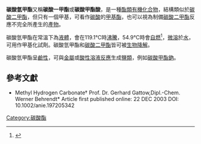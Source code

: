{{Chembox
| Name = 碳酸氫甲酯
| ImageFile = Methyl hydrogen carbonate Structural Formulae.svg
| ImageSize = 200px
| ImageName = 碳酸氫甲酯
| ImageFile1 = Methyl-hydrogen-carbonate-3D-balls.png
<!-- | ImageSize1 = 150px  -->
<!-- | ImageName1 = 碳酸氫甲酯的球棍模型  -->
| IUPACName = methyl hydrogen carbonate
| OtherNames = 
|Section1 = {{Chembox Identifiers
| CASNo = 7456-87-3
| CASNo_Ref = {{cascite|changed|??}}
|  ChemSpiderID_Ref  = {{chemspidercite|correct|chemspider}}|  ChemSpiderID  =  70939
|  SMILES  =  COC(=O)O
| InChI = 1S/C2H4O3/c1-5-2(3)4/h1H3,(H,3,4)
|  InChIKey_Ref  = {{stdinchicite|correct|chemspider}}|  InChIKey  =   CXHHBNMLPJOKQD-UHFFFAOYSA-N
|    PubChem  =  78579
}}
|Section2 = {{Chembox Properties
| Formula = C<sub>2</sub>H<sub>4</sub>O<sub>3</sub>
| MolarMass = 76.0514
| Appearance = 液体
| Density = 1.216g/cm<sup>3</sup>
| Solubility = 微溶於水
| MeltingPt = 
| BoilingPt = 119.1℃ (392 K)
| Viscosity = 
  }}
|Section3 = {{Chembox Hazards
| Solubility = 
| SolubleOther = 
| MainHazards = 
| FlashPt = 54.9℃
| Autoignition = 
  }}
|Section7 = {{Chembox Hazards
| ExternalMSDS =
| MainHazards = 可燃
  }}
}}
'''碳酸氫甲酯'''又稱'''碳酸一甲酯'''或'''碳酸甲酯酸'''，是一種[[酯類|酯類]][[有機化合物|有機化合物]]，結構類似於[[碳酸二甲酯|碳酸二甲酯]]，但只有一個甲基，可看作[[碳酸|碳酸]]的[[甲基|甲基]][[酯|酯]]，也可以視為制備[[碳酸二甲酯|碳酸二甲酯]]反應不完全所產生的[[產物|產物]]。

碳酸氫甲酯在常溫下為[[液體|液體]]，會在119.1℃時[[沸騰|沸騰]]，54.9℃時會[[自燃|自燃]]<ref>{{cite web | url=http://www.chemspider.com/Chemical-Structure.70939.html | title=chemspider Methyl hydrogen carbonate | publisher=chemspider.com | accessdate=2013-05-10 | archive-date=2018-02-16 | archive-url=https://web.archive.org/web/20180216105522/http://www.chemspider.com/Chemical-Structure.70939.html | dead-url=no }}</ref>，[[微溶|微溶]]於[[水|水]]，可用作甲基化試劑。碳酸氫甲酯和[[碳酸二甲酯|碳酸二甲酯]]皆可被[[生物降解|生物降解]]。

碳酸氫甲酯呈[[鹼性|鹼性]]，可與[[金屬|金屬]]或[[酸性|酸性]][[溶液|溶液]][[反應|反應]]生成[[鹽類|鹽類]]，例如[[碳酸甲酯鈉|碳酸甲酯鈉]]。

== 參考文獻 ==
{{Reflist}}
*Methyl Hydrogen Carbonate† Prof. Dr. Gerhard Gattow,Dipl.-Chem. Werner Behrendt* Article first published online: 22 DEC 2003 DOI: 10.1002/anie.197205342
{{ester-stub}}

[[Category:碳酸酯|Category:碳酸酯]]